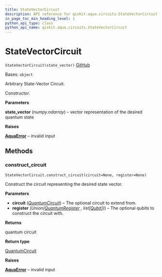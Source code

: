 ```yaml
---
title: StateVectorCircuit
description: API reference for qiskit.aqua.circuits.StateVectorCircuit
in_page_toc_min_heading_level: 1
python_api_type: class
python_api_name: qiskit.aqua.circuits.StateVectorCircuit
---
```


# StateVectorCircuit

<span id="qiskit.aqua.circuits.StateVectorCircuit" />

`StateVectorCircuit(state_vector)` [GitHub](https://github.com/qiskit-community/qiskit-aqua/tree/stable/0.9/qiskit/aqua/circuits/statevector_circuit.py "view source code")

Bases: `object`

Arbitrary State-Vector Circuit.

Constructor.

**Parameters**

**state\_vector** (*numpy.ndarray*) – vector representation of the desired quantum state

**Raises**

[**AquaError**](qiskit.aqua.AquaError "qiskit.aqua.AquaError") – invalid input

## Methods

### construct\_circuit

<span id="qiskit.aqua.circuits.StateVectorCircuit.construct_circuit" />

`StateVectorCircuit.construct_circuit(circuit=None, register=None)`

Construct the circuit representing the desired state vector.

**Parameters**

*   **circuit** ([*QuantumCircuit*](qiskit.circuit.QuantumCircuit "qiskit.circuit.QuantumCircuit")) – The optional circuit to extend from.
*   **register** (*Union(*[*QuantumRegister*](qiskit.circuit.QuantumRegister "qiskit.circuit.QuantumRegister") *, list\[*[*Qubit*](qiskit.circuit.Qubit "qiskit.circuit.Qubit")*])*) – The optional qubits to construct the circuit with.

**Returns**

quantum circuit

**Return type**

[QuantumCircuit](qiskit.circuit.QuantumCircuit "qiskit.circuit.QuantumCircuit")

**Raises**

[**AquaError**](qiskit.aqua.AquaError "qiskit.aqua.AquaError") – invalid input

